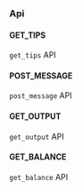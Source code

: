 ### Api


#### GET_TIPS

`get_tips` API

#### POST_MESSAGE

`post_message` API

#### GET_OUTPUT

`get_output` API

#### GET_BALANCE

`get_balance` API
